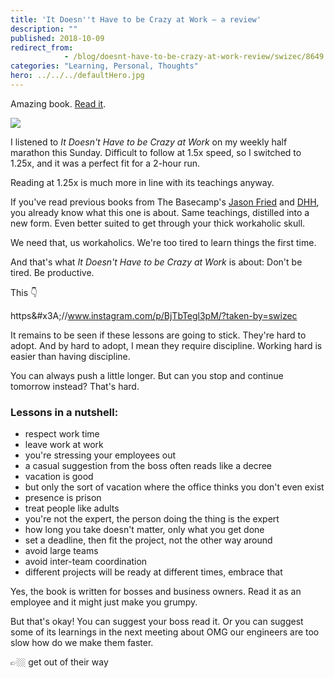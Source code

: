 ```yaml
---
title: 'It Doesn''t Have to be Crazy at Work – a review'
description: ""
published: 2018-10-09
redirect_from: 
            - /blog/doesnt-have-to-be-crazy-at-work-review/swizec/8649
categories: "Learning, Personal, Thoughts"
hero: ../../../defaultHero.jpg
---
```

<!-- wp:paragraph -->

Amazing book. [Read it](https://www.amazon.com/gp/product/0062874780?pf_rd_p=d1f45e03-8b73-4c9a-9beb-4819111bef9a&amp;pf_rd_r=KFQYFMZE934FR9V1VT5T).

<!-- /wp:paragraph -->



<!-- wp:image {"id":8656,"align":"center","width":800,"height":1208,"linkDestination":"custom"} -->

[![](./img/blog-wp-content-uploads-2018-10-81nvF-p7odL.jpg)](https://www.amazon.com/gp/product/0062874780?pf_rd_p=d1f45e03-8b73-4c9a-9beb-4819111bef9a&amp;pf_rd_r=KFQYFMZE934FR9V1VT5T)

<!-- /wp:image -->



I listened to _It Doesn&#x27;t Have to be Crazy at Work_ on my weekly half marathon this Sunday. Difficult to follow at 1.5x speed, so I switched to 1.25x, and it was a perfect fit for a 2-hour run.

Reading at 1.25x is much more in line with its teachings anyway.

If you&#x27;ve read previous books from The Basecamp&#x27;s [Jason Fried](twittertlink) and [DHH](twitter-link), you already know what this one is about. Same teachings, distilled into a new form. Even better suited to get through your thick workaholic skull.

We need that, us workaholics. We&#x27;re too tired to learn things the first time.

And that&#x27;s what _It Doesn&#x27;t Have to be Crazy at Work_ is about: Don&#x27;t be tired. Be productive.

This 👇

https&amp;#x3A;//www.instagram.com/p/BjTbTegl3pM/?taken-by=swizec

It remains to be seen if these lessons are going to stick. They&#x27;re hard to adopt. And by hard to adopt, I mean they require discipline. Working hard is easier than having discipline.

You can always push a little longer. But can you stop and continue tomorrow instead? That&#x27;s hard.

### Lessons in a nutshell:

- respect work time
- leave work at work
- you&#x27;re stressing your employees out
- a casual suggestion from the boss often reads like a decree
- vacation is good
- but only the sort of vacation where the office thinks you don&#x27;t even exist
- presence is prison
- treat people like adults
- you&#x27;re not the expert, the person doing the thing is the expert
- how long you take doesn&#x27;t matter, only what you get done
- set a deadline, then fit the project, not the other way around
- avoid large teams
- avoid inter-team coordination
- different projects will be ready at different times, embrace that

Yes, the book is written for bosses and business owners. Read it as an employee and it might just make you grumpy.

But that&#x27;s okay! You can suggest your boss read it. Or you can suggest some of its learnings in the next meeting about OMG our engineers are too slow how do we make them faster.

👉🏼 get out of their way